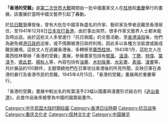 {{Unreferenced|time=2020-01-16T02:47:04+00:00}}
'''「香港的受難」'''是[[第二次世界大戰|第二次世界大戰]]期間由一批中國畫家文人在[[桂林|桂林]]和[[重慶|重慶]]舉行的畫展。該畫展於當時中國文藝界引起了轟動。

於[[抗日戰爭|抗日戰爭]]爆發後，曾有大批在中國享負盛名的作家、藝術家及學者逃難至香港居住，至1941年12月8日[[香港保衛戰|日本攻打香港]]，由於事出突然，很多作家文藝界人士都未能及時出逃。由於這些文人多曾進行「抗日救國」的文藝活動，至[[香港日佔時期|香港淪陷]]後，他們為避免被[[港日政府|港日政府]]迫害，或不情願被港日政府利用，因此多以各種方法偷渡或裝成難民離境。這些文人在逃離香港後，多轉移至[[廣西|廣西]][[桂林|桂林]]。1943年1月，這批文人在廣西桂林舉辦「香港的受難」畫展，參展畫家包括有[[郁風|郁風]]、[[溫濤|溫濤]]、[[丁聰|丁聰]]、[[特偉|特偉]]、[[葉淺予|葉淺予]]、[[盛此君|盛此君]]、[[楊秋人|楊秋人]]等，內容包括有[[油畫|油畫]]、[[木刻版畫|木刻版畫]]、[[水彩畫|水彩畫]]、[[素描|素描]]、[[漫畫|漫畫]]等，共計展品約100餘件，主題環繞他們在日軍攻佔香港後的所見所聞，反映日軍在香港的暴行及香港市民的苦難。1945年4月15日，「香港的受難」畫展再於重慶舉行。

「香港的受難」畫展中較出名的有葉淺予23幅以國畫與漫畫形式結合的《[[逃出香港_(畫作)|逃出香港]]》。此套作品後來被譽為中國的國寶級畫作。

[[Category:中华民国大陆时期绘画|Category:中华民国大陆时期绘画]]
[[Category:香港日佔時期|Category:香港日佔時期]]
[[Category:抗日战争|Category:抗日战争]]
[[Category:重庆文化史|Category:重庆文化史]]
[[Category:桂林文化史|Category:桂林文化史]]
[[Category:中国展览|Category:中国展览]]